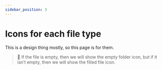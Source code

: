 ```yaml
---
sidebar_position: 3
---
```


# Icons for each file type
This is a design thing mostly, so this page is for them. 

>🧠 If the file is empty, then we will show the empty folder icon, but if it isn’t empty, then we will show the filled file icon.

